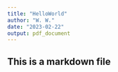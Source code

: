 ```yaml
---
title: "HelloWorld"
author: "W. W."
date: "2023-02-22"
output: pdf_document
---
```


## This is a markdown file
